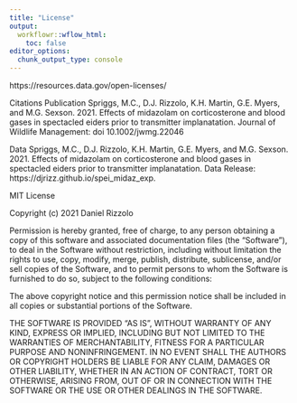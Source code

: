 ```yaml
---
title: "License"
output:
  workflowr::wflow_html:
    toc: false
editor_options:
  chunk_output_type: console
---
```


https://resources.data.gov/open-licenses/


Citations
Publication
Spriggs, M.C., D.J. Rizzolo, K.H. Martin, G.E. Myers, and M.G. Sexson. 2021. Effects of midazolam on corticosterone and blood gases in spectacled eiders prior to transmitter implanatation. Journal of Wildlife Management: doi 10.1002/jwmg.22046

Data
Spriggs, M.C., D.J. Rizzolo, K.H. Martin, G.E. Myers, and M.G. Sexson. 2021. Effects of midazolam on corticosterone and blood gases in spectacled eiders prior to transmitter implanatation. Data Release: https://djrizz.github.io/spei_midaz_exp. 


MIT License

Copyright (c) 2021 Daniel Rizzolo

Permission is hereby granted, free of charge, to any person obtaining a copy
of this software and associated documentation files (the "Software"), to deal
in the Software without restriction, including without limitation the rights
to use, copy, modify, merge, publish, distribute, sublicense, and/or sell
copies of the Software, and to permit persons to whom the Software is
furnished to do so, subject to the following conditions:

The above copyright notice and this permission notice shall be included in all
copies or substantial portions of the Software.

THE SOFTWARE IS PROVIDED "AS IS", WITHOUT WARRANTY OF ANY KIND, EXPRESS OR
IMPLIED, INCLUDING BUT NOT LIMITED TO THE WARRANTIES OF MERCHANTABILITY,
FITNESS FOR A PARTICULAR PURPOSE AND NONINFRINGEMENT. IN NO EVENT SHALL THE
AUTHORS OR COPYRIGHT HOLDERS BE LIABLE FOR ANY CLAIM, DAMAGES OR OTHER
LIABILITY, WHETHER IN AN ACTION OF CONTRACT, TORT OR OTHERWISE, ARISING FROM,
OUT OF OR IN CONNECTION WITH THE SOFTWARE OR THE USE OR OTHER DEALINGS IN THE
SOFTWARE.
